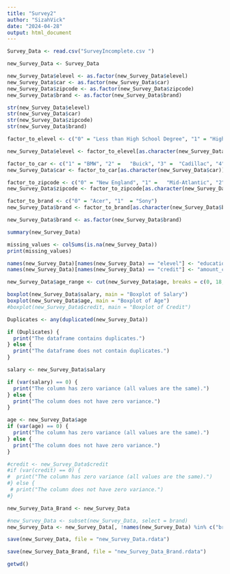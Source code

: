 ---
title: "Survey2"
author: "SizahVick"
date: "2024-04-28"
output: html_document
---

```{r}
Survey_Data <- read.csv("SurveyIncomplete.csv ")
```

```{r}
new_Survey_Data <- Survey_Data
```

```{r}
new_Survey_Data$elevel <- as.factor(new_Survey_Data$elevel)
new_Survey_Data$car <- as.factor(new_Survey_Data$car)
new_Survey_Data$zipcode <- as.factor(new_Survey_Data$zipcode)
new_Survey_Data$brand <- as.factor(new_Survey_Data$brand)

str(new_Survey_Data$elevel) 
str(new_Survey_Data$car) 
str(new_Survey_Data$zipcode) 
str(new_Survey_Data$brand) 
```

```{r}
factor_to_elevel <- c("0" = "Less than High School Degree", "1" = "High School Degree", "2" = "Some College", "3" = "4-year College degree", "4" = "Master's, Doctoral or Professional Degree")

new_Survey_Data$elevel <- factor_to_elevel[as.character(new_Survey_Data$elevel)]
```

```{r}
factor_to_car <- c("1" = "BMW", "2" =	"Buick", "3" =	"Cadillac", "4" =	"Chevrolet", "5"	= "Chrysler", "6"	= "Dodge", "7" =	"Ford", "8"	= "Honda", "9" =	"Hyundai", "10" = "Jeep", "11" =	"Kia", "12" =	"Lincoln", "13"	= "Mazda", "14"	= "Mercedes Benz", "15"	= "Mitsubishi", "16" =	"Nissan", "17"	= "Ram", "18" =	"Subaru", "19" =	"Toyota", "20" = "None of the above")
new_Survey_Data$car <- factor_to_car[as.character(new_Survey_Data$car)]
```

```{r}
factor_to_zipcode <- c("0" = "New England", "1" =	"Mid-Atlantic", "2" =	"East North Central", "3" =	"West North Central", "4" =	"South Atlantic", "5" =	"East South Central", "6" =	"West South Central", "7" =	"Mountain", "8" =	"Pacific")
new_Survey_Data$zipcode <- factor_to_zipcode[as.character(new_Survey_Data$zipcode)]
```

```{r}
factor_to_brand <- c("0" = "Acer", "1"	= "Sony")
new_Survey_Data$brand <- factor_to_brand[as.character(new_Survey_Data$brand)]
```

```{r}
new_Survey_Data$brand <- as.factor(new_Survey_Data$brand)
```

```{r}
summary(new_Survey_Data)
```

```{r}
missing_values <- colSums(is.na(new_Survey_Data))
print(missing_values)
```

```{r}
names(new_Survey_Data)[names(new_Survey_Data) == "elevel"] <- "educational_level"
names(new_Survey_Data)[names(new_Survey_Data) == "credit"] <- "amount_credit"
```

```{r}
new_Survey_Data$age_range <- cut(new_Survey_Data$age, breaks = c(0, 18, 30, 50, 100), labels = c("0-18", "19-30", "31-50", "51-100"))
```

```{r}
boxplot(new_Survey_Data$salary, main = "Boxplot of Salary")
boxplot(new_Survey_Data$age, main = "Boxplot of Age")
#boxplot(new_Survey_Data$credit, main = "Boxplot of Credit")
```

```{r}
Duplicates <- any(duplicated(new_Survey_Data))

if (Duplicates) {
  print("The dataframe contains duplicates.")
} else {
  print("The dataframe does not contain duplicates.")
}
```

```{r}
salary <- new_Survey_Data$salary

if (var(salary) == 0) {
  print("The column has zero variance (all values are the same).")
} else {
  print("The column does not have zero variance.")
}
```

```{r}
age <- new_Survey_Data$age
if (var(age) == 0) {
  print("The column has zero variance (all values are the same).")
} else {
  print("The column does not have zero variance.")
}
```

```{r}
#credit <- new_Survey_Data$credit
#if (var(credit) == 0) {
#  print("The column has zero variance (all values are the same).")
#} else {
 # print("The column does not have zero variance.")
#}
```

```{r}
new_Survey_Data_Brand <- new_Survey_Data
```

```{r}
#new_Survey_Data <- subset(new_Survey_Data, select = brand)
new_Survey_Data <- new_Survey_Data[, !names(new_Survey_Data) %in% c("brand")]
```

```{r}
save(new_Survey_Data, file = "new_Survey_Data.rdata")
```

```{r}
save(new_Survey_Data_Brand, file = "new_Survey_Data_Brand.rdata")
```

```{r}
getwd()
```
